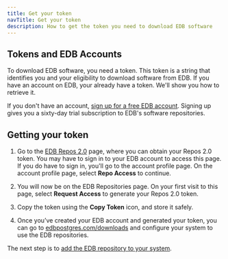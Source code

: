```yaml
---
title: Get your token
navTitle: Get your token
description: How to get the token you need to download EDB software
---
```


## Tokens and EDB Accounts

To download EDB software, you need a token. 
This token is a string that identifies you and your eligibility to download software from EDB. 
If you have an account on EDB, your already have a token. 
We'll show you how to retrieve it.

If you don't have an account, [sign up for a free EDB account](https://www.edbpostgres.com/accounts/register). 
Signing up gives you a sixty-day trial subscription to EDB's software repositories. 

## Getting your token

1. Go to the [EDB Repos 2.0](https://edbpostgres.com/repos-downloads) page, where you can obtain your Repos 2.0 token. 
   You may have to sign in to your EDB account to access this page. If you do have to sign in, you'll go to the account profile page. 
   On the account profile page, select **Repo Access** to continue.

2. You will now be on the EDB Repositories page.
    On your first visit to this page, select **Request Access** to generate your Repos 2.0 token. 
    
3. Copy the token using the **Copy Token** icon, and store it safely.

4. Once you’ve created your EDB account and generated your token, you can go to [edbpostgres.com/downloads](https://edbpostgres.com/repos-downloads/) and configure your system to use the EDB repositories.

The next step is to [add the EDB repository to your system](add_your_repository).


